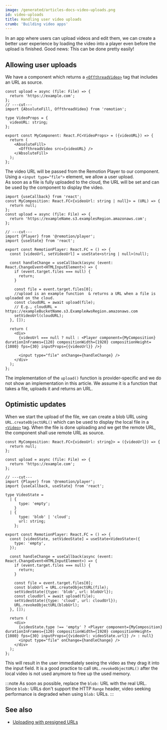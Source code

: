 ```yaml
---
image: /generated/articles-docs-video-uploads.png
id: video-uploads
title: Handling user video uploads
crumb: 'Building video apps'
---
```


In an app where users can upload videos and edit them, we can create a better user experience by loading the video into a player even before the upload is finished. Good news: This can be done pretty easily!

## Allowing user uploads

We have a component which returns a [`<OffthreadVideo>`](/docs/offthreadvideo) tag that includes an URL as source.

```tsx twoslash title="MyComposition.tsx"
const upload = async (file: File) => {
  return 'https://example.com';
};
// ---cut---
import {AbsoluteFill, OffthreadVideo} from 'remotion';

type VideoProps = {
  videoURL: string;
};

export const MyComponent: React.FC<VideoProps> = ({videoURL}) => {
  return (
    <AbsoluteFill>
      <OffthreadVideo src={videoURL} />
    </AbsoluteFill>
  );
};
```

The video URL will be passed from the Remotion Player to our component.  
Using a `<input type="file">` element, we allow a user upload.  
As soon as a file is fully uploaded to the cloud, the URL will be set and can be used by the component to display the video.

```tsx twoslash title="App.tsx"
import {useCallback} from 'react';
const MyComposition: React.FC<{videoUrl: string | null}> = (URL) => {
  return null;
};
const upload = async (file: File) => {
  return 'https://exampleName.s3.examplesRegion.amazonaws.com';
};

// ---cut---
import {Player} from '@remotion/player';
import {useState} from 'react';

export const RemotionPlayer: React.FC = () => {
  const [videoUrl, setVideoUrl] = useState<string | null>(null);

  const handleChange = useCallback(async (event: React.ChangeEvent<HTMLInputElement>) => {
    if (event.target.files === null) {
      return;
    }

    const file = event.target.files[0];
    //upload is an example function  & returns a URL when a file is uploaded on the cloud.
    const cloudURL = await upload(file);
    // E.g., cloudURL = https://exampleBucketName.s3.ExampleAwsRegion.amazonaws.com
    setVideoUrl(cloudURL);
  }, []);

  return (
    <div>
      {videoUrl === null ? null : <Player component={MyComposition} durationInFrames={120} compositionWidth={1920} compositionHeight={1080} fps={30} inputProps={{videoUrl}} />}

      <input type="file" onChange={handleChange} />
    </div>
  );
};
```

The implementation of the `upload()` function is provider-specific and we do not show an implementation in this article. We assume it is a function that takes a file, uploads it and returns an URL.

## Optimistic updates

When we start the upload of the file, we can create a blob URL using `URL.createObjectURL()` which can be used to display the local file in a [`<Video>`](/docs/video) tag. When the file is done uploading and we get the remote URL, the component shall use remote URL as source.

```tsx twoslash title="App.tsx"
const MyComposition: React.FC<{videoUrl: string}> = ({videoUrl}) => {
  return null;
};

const upload = async (file: File) => {
  return 'https://example.com';
};

// ---cut---
import {Player} from '@remotion/player';
import {useCallback, useState} from 'react';

type VideoState =
  | {
      type: 'empty';
    }
  | {
      type: 'blob' | 'cloud';
      url: string;
    };

export const RemotionPlayer: React.FC = () => {
  const [videoState, setVideoState] = useState<VideoState>({
    type: 'empty',
  });

  const handleChange = useCallback(async (event: React.ChangeEvent<HTMLInputElement>) => {
    if (event.target.files === null) {
      return;
    }

    const file = event.target.files[0];
    const blobUrl = URL.createObjectURL(file);
    setVideoState({type: 'blob', url: blobUrl});
    const cloudUrl = await upload(file);
    setVideoState({type: 'cloud', url: cloudUrl});
    URL.revokeObjectURL(blobUrl);
  }, []);

  return (
    <div>
      {videoState.type !== 'empty' ? <Player component={MyComposition} durationInFrames={120} compositionWidth={1920} compositionHeight={1080} fps={30} inputProps={{videoUrl: videoState.url}} /> : null}
      <input type="file" onChange={handleChange} />
    </div>
  );
};
```

This will result in the user immediately seeing the video as they drag it into the input field. It is a good practice to call `URL.revokeObjectURL()` after the local video is not used anymore to free up the used memory.

:::note
As soon as possible, replace the `blob:` URL with the real URL.  
Since `blob:` URLs don't support the HTTP `Range` header, video seeking performance is degraded when using `blob:` URLs.
:::

## See also

- [Uploading with presigned URLs](/docs/presigned-urls)
